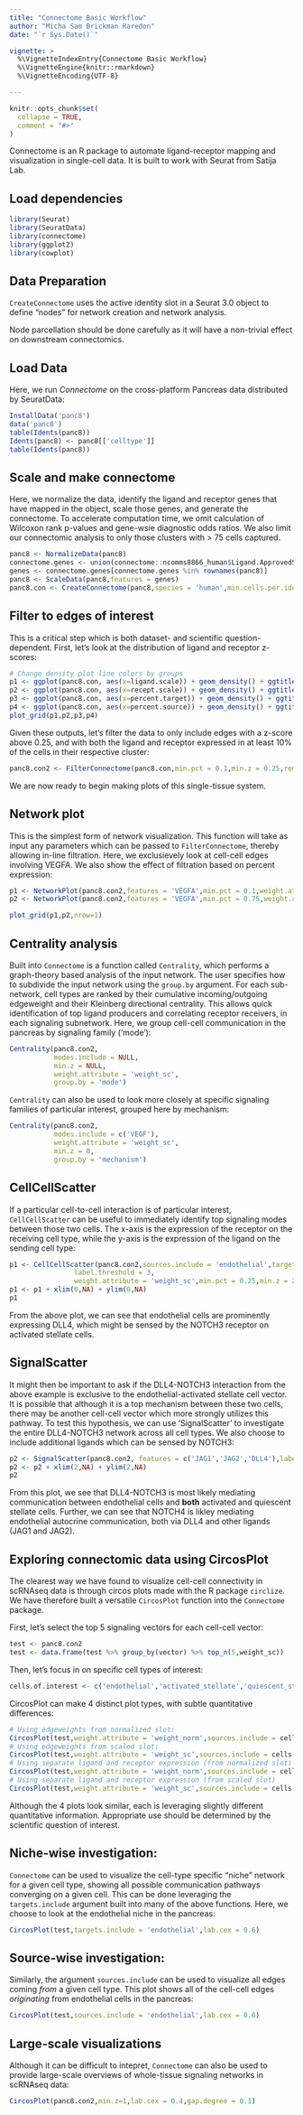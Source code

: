 ```yaml
---
title: "Connectome Basic Workflow"
author: "Micha Sam Brickman Raredon"
date: "`r Sys.Date()`"

vignette: >
  %\VignetteIndexEntry{Connectome Basic Workflow}
  %\VignetteEngine{knitr::rmarkdown}
  %\VignetteEncoding{UTF-8}

---
```


```r
knitr::opts_chunk$set(
  collapse = TRUE,
  comment = "#>"
)
```

Connectome is an R package to automate ligand-receptor mapping and visualization in single-cell data.  It is built to work with Seurat from Satija Lab.

## Load dependencies
```r
library(Seurat)
library(SeuratData)
library(connectome)
library(ggplot2)
library(cowplot)

```

## Data Preparation

`CreateConnectome` uses the active identity slot in a Seurat 3.0 object to define "nodes" for network creation and network analysis. 

Node parcellation should be done carefully as it will have a non-trivial effect on downstream connectomics. 

## Load Data
Here, we run *Connectome* on the cross-platform Pancreas data distributed by SeuratData:
```r
InstallData('panc8')
data('panc8')
table(Idents(panc8))
Idents(panc8) <- panc8[['celltype']]
table(Idents(panc8))
```

## Scale and make connectome
Here, we normalize the data, identify the ligand and receptor genes that have mapped in the object, scale those genes, and generate the connectome.  To accelerate computation time, we omit calculation of Wilcoxon rank p-values and gene-wsie diagnostic odds ratios. We also limit our connectomic analysis to only those clusters with > 75 cells captured.
``` r
panc8 <- NormalizeData(panc8)
connectome.genes <- union(connectome::ncomms8866_human$Ligand.ApprovedSymbol,connectome::ncomms8866_human$Receptor.ApprovedSymbol)
genes <- connectome.genes[connectome.genes %in% rownames(panc8)]
panc8 <- ScaleData(panc8,features = genes)
panc8.con <- CreateConnectome(panc8,species = 'human',min.cells.per.ident = 75,p.values = F,calculate.DOR = F)
```

## Filter to edges of interest
This is a critical step which is both dataset- and scientific question-dependent. First, let's look at the distribution of ligand and receptor z-scores:
```r
# Change density plot line colors by groups
p1 <- ggplot(panc8.con, aes(x=ligand.scale)) + geom_density() + ggtitle('Ligand.scale')
p2 <- ggplot(panc8.con, aes(x=recept.scale)) + geom_density() + ggtitle('Recept.scale')
p3 <- ggplot(panc8.con, aes(x=percent.target)) + geom_density() + ggtitle('Percent.target')
p4 <- ggplot(panc8.con, aes(x=percent.source)) + geom_density() + ggtitle('Percent.source')
plot_grid(p1,p2,p3,p4)
```

Given these outputs, let's filter the data to only include edges with a z-score above 0.25, and with both the ligand and receptor expressed in at least 10% of the cells in their respective cluster:
``` r
panc8.con2 <- FilterConnectome(panc8.con,min.pct = 0.1,min.z = 0.25,remove.na = T)
```
We are now ready to begin making plots of this single-tissue system.

## Network plot
This is the simplest form of network visualization. This function will take as input any parameters which can be passed to `FilterConnectome`, thereby allowing in-line filtration.  Here, we exclusievely look at cell-cell edges involving VEGFA.  We also show the effect of filtration based on percent expression:
```r
p1 <- NetworkPlot(panc8.con2,features = 'VEGFA',min.pct = 0.1,weight.attribute = 'weight_sc',include.all.nodes = T)
p2 <- NetworkPlot(panc8.con2,features = 'VEGFA',min.pct = 0.75,weight.attribute = 'weight_sc',include.all.nodes = T)
```
``` r
plot_grid(p1,p2,nrow=1)
```

## Centrality analysis
Built into `Connectome` is a function called `Centrality`, which performs a graph-theory based analysis of the input network. The user specifies how to subdivide the input network using the `group.by` argument. For each sub-network, cell types are ranked by their cumulative incoming/outgoing edgeweight and their Kleinberg directional centrality. This allows quick identification of top ligand producers and correlating receptor receivers, in each signaling subnetwork. Here, we group cell-cell communication in the pancreas by signaling family ('mode'):
``` r
Centrality(panc8.con2,
           modes.include = NULL,
           min.z = NULL,
           weight.attribute = 'weight_sc',
           group.by = 'mode')
```

`Centrality` can also be used to look more closely at specific signaling families of particular interest, grouped here by mechanism:
``` r
Centrality(panc8.con2,
           modes.include = c('VEGF'),
           weight.attribute = 'weight_sc',
           min.z = 0,
           group.by = 'mechanism')
```

## CellCellScatter
If a particular cell-to-cell interaction is of particular interest, `CellCellScatter` can be useful to immediately identify top signaling modes between those two cells. The x-axis is the expression of the receptor on the receiving cell type, while the y-axis is the expression of the ligand on the sending cell type:
``` r
p1 <- CellCellScatter(panc8.con2,sources.include = 'endothelial',targets.include = 'activated_stellate',
                label.threshold = 3,
                weight.attribute = 'weight_sc',min.pct = 0.25,min.z = 2)
p1 <- p1 + xlim(0,NA) + ylim(0,NA)
p1
```
From the above plot, we can see that endothelial cells are prominently expressing DLL4, which might be sensed by the NOTCH3 receptor on activated stellate cells.

## SignalScatter
It might then be important to ask if the DLL4-NOTCH3 interaction from the above example is exclusive to the endothelial-activated stellate cell vector.  It is possible that although it is a top mechanism between these two cells, there may be another cell-cell vector which more strongly utilizes this pathway.  To test this hypothesis, we can use 'SignalScatter' to investigate the entire DLL4-NOTCH3 network across all cell types.  We also choose to include additional ligands which can be sensed by NOTCH3:
``` r
p2 <- SignalScatter(panc8.con2, features = c('JAG1','JAG2','DLL4'),label.threshold = 1,weight.attribute = 'weight_sc',min.z = 2)
p2 <- p2 + xlim(2,NA) + ylim(2,NA)
p2
```
From this plot, we see that DLL4-NOTCH3 is most likely mediating communication between endothelial cells and **both** activated and quiescent stellate cells.  Further, we can see that NOTCH4 is likley mediating endothelial autocrine communication, both via DLL4 and other ligands (JAG1 and JAG2).

## Exploring connectomic data using CircosPlot
The clearest way we have found to visualize cell-cell connectivity in scRNAseq data is through circos plots made with the R package `circlize`. We have therefore built a versatile `CircosPlot` function into the `Connectome` package.

First, let's select the top 5 signaling vectors for each cell-cell vector:
``` r
test <- panc8.con2
test <- data.frame(test %>% group_by(vector) %>% top_n(5,weight_sc))
```

Then, let's focus in on specific cell types of interest:
``` r
cells.of.interest <- c('endothelial','activated_stellate','quiescent_stellate','macrophage')
```

CircosPlot can make 4 distinct plot types, with subtle quantitative differences:

``` r
# Using edgeweights from normalized slot:
CircosPlot(test,weight.attribute = 'weight_norm',sources.include = cells.of.interest,targets.include = cells.of.interest,lab.cex = 0.6,title = 'Edgeweights from normalized slot')
# Using edgeweights from scaled slot:
CircosPlot(test,weight.attribute = 'weight_sc',sources.include = cells.of.interest,targets.include = cells.of.interest,lab.cex = 0.6,title = 'Edgeweights from scaled slot')
# Using separate ligand and receptor expression (from normalized slot)
CircosPlot(test,weight.attribute = 'weight_norm',sources.include = cells.of.interest,targets.include = cells.of.interest,balanced.edges = F,lab.cex = 0.6,title = 'Ligand vs. receptor expression (from normalized slot)')
# Using separate ligand and receptor expression (from scaled slot)
CircosPlot(test,weight.attribute = 'weight_sc',sources.include = cells.of.interest,targets.include = cells.of.interest,balanced.edges = F,lab.cex = 0.6,title = 'Ligand vs. receptor expression (from scaled slot)')
```

Although the 4 plots look similar, each is leveraging slightly different quantitative information. Appropriate use should be determined by the scientific question of interest.

## Niche-wise investigation:
`Connectome` can be used to visualize the cell-type specific "niche" network for a given cell type, showing all possible communication pathways converging on a given cell. This can be done leveraging the `targets.include` argument built into many of the above functions. Here, we choose to look at the endothelial niche in the pancreas:
``` r
CircosPlot(test,targets.include = 'endothelial',lab.cex = 0.6)
```

## Source-wise investigation:
Similarly, the argument `sources.include` can be used to visualize all edges coming *from* a given cell type. This plot shows all of the cell-cell edges *originating* from endothelial cells in the pancreas:
``` r
CircosPlot(test,sources.include = 'endothelial',lab.cex = 0.6)
```

## Large-scale visualizations
Although it can be difficult to intepret, `Connectome` can also be used to provide large-scale overviews of whole-tissue signaling networks in scRNAseq data:
``` r
CircosPlot(panc8.con2,min.z=1,lab.cex = 0.4,gap.degree = 0.1)
```